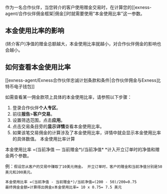 作为一名合作伙伴，当您转介的客户使用赠金交易时，在计算您的[[exness-agent/合作伙伴佣金框架|佣金]]时就需要使用“本金使用比率”这一参数。

## 本金使用比率的影响

(转介客户)净值的赠金总额越大，本金使用比率就越小，对合作伙伴佣金的影响也会越小。

## 如何查看本金使用比率
[[exness-agent/Exness合作伙伴忠诚计划条款和条件|合作伙伴佣金与Exness比特币电子钱包]]

如需查看某一佣金款项上具体的本金使用比率，请参照以下步骤：
1. 登录合作伙伴**个人专区**。
2. 前往**报告**>**客户交易**。
3. 设置筛选范围，点击**应用**。
4. 点击交易条目旁的**显示详情**查看本金使用比率。
5. 如果该笔交易佣金的计算涉及了本金使用比率，详情中就会显示本金使用比率的具体数值。
本金使用比率计算
 
本金使用比率 =(当前净值 — 当前赠金*)/当前净值*
*计入开立订单时的净值和赠金两个参数。

例：`假设您从客户的交易中赚取了10美元佣金。 开立订单时，客户的赠金和当前净值分别是50美元和200美元。`

```
本金使用比率 =(当前净值 - 当前赠金*)/当前净值=(200 - 50)/200=0.75
最终佣金金额=计算得出佣金x本金使用比率= 10 x 0.75= 7.5 美元
```